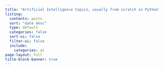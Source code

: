 ```yaml
---
title: "Artificial Intelligence topics, usually from scratch in Python"
listing:
  contents: posts
  sort: "date desc"
  type: default
  categories: false
  sort-ui: false
  filter-ui: false
  include:
    categories: ai
page-layout: full
title-block-banner: true
---
```



